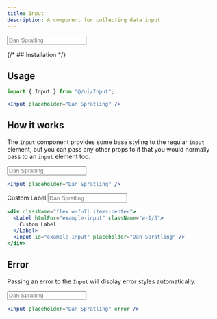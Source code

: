 ```yaml
---
title: Input
description: A component for collecting data input.
---
```



<div className="flex flex-wrap gap-2">
  <Input placeholder="Dan Spratling" />
</div>

{/* ## Installation */}

## Usage

```jsx
import { Input } from "@/ui/Input";
```

```jsx
<Input placeholder="Dan Spratling" />
```

## How it works

The `Input` component provides some base styling to the regular `input` element, but you can pass any other props to it that you would normally pass to an `input` element too.

<div className="flex flex-wrap gap-2">
  <Input placeholder="Dan Spratling" />
</div>

```jsx
<Input placeholder="Dan Spratling" />
```

<div className="flex flex-wrap gap-2">
  <div className="flex w-full items-center">
    <Label htmlFor="example-input" className="w-1/3">
      Custom Label
    </Label>
    <Input id="example-input" placeholder="Dan Spratling" />
  </div>
</div>

```jsx
<div className="flex w-full items-center">
  <Label htmlFor="example-input" className="w-1/3">
    Custom Label
  </Label>
  <Input id="example-input" placeholder="Dan Spratling" />
</div>
```

## Error

Passing an error to the `Input` will display error styles automatically.

<div className="flex flex-wrap gap-2">
  <Input placeholder="Dan Spratling" error />
</div>

```jsx
<Input placeholder="Dan Spratling" error />
```
